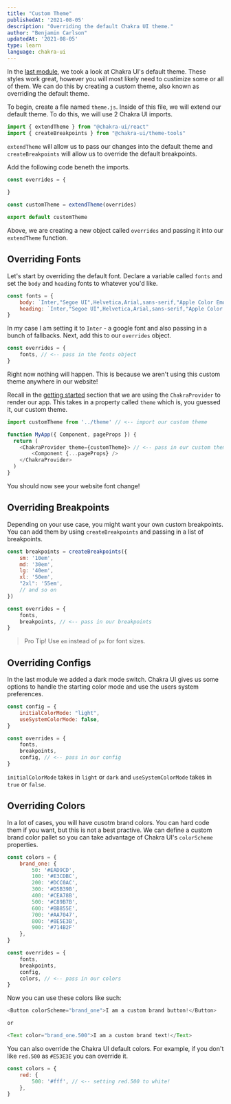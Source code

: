 ```yaml
---
title: "Custom Theme"
publishedAt: '2021-08-05'
description: "Overriding the default Chakra UI theme."
author: "Benjamin Carlson"
updatedAt: '2021-08-05'
type: learn
language: chakra-ui
---
```


In the [last module](/courses/chakra-ui/chakra-ui-default-theme), we took a look at Chakra UI's default theme. These styles work great, however you will most likely need to custimize some or all of them. We can do this by creating a custom theme, also known as overriding the default theme.

To begin, create a file named `theme.js`. Inside of this file, we will extend our default theme. To do this, we will use 2 Chakra UI imports.

```javascript:theme.js
import { extendTheme } from "@chakra-ui/react"
import { createBreakpoints } from "@chakra-ui/theme-tools"
```

`extendTheme` will allow us to pass our changes into the default theme and `createBreakpoints` will allow us to override the default breakpoints.

Add the following code beneth the imports.

```javascript:theme.js
const overrides = {
    
}

const customTheme = extendTheme(overrides)

export default customTheme
```

Above, we are creating a new object called `overrides` and passing it into our `extendTheme` function.

## Overriding Fonts

Let's start by overriding the default font. Declare a variable called `fonts` and set the `body` and `heading` fonts to whatever you'd like.

```javascript:theme.js
const fonts = {
    body: `Inter,"Segoe UI",Helvetica,Arial,sans-serif,"Apple Color Emoji","Segoe UI Emoji","Segoe UI Symbol"`,
    heading: `Inter,"Segoe UI",Helvetica,Arial,sans-serif,"Apple Color Emoji","Segoe UI Emoji","Segoe UI Symbol"`
}
```

In my case I am setting it to `Inter` - a google font and also passing in a bunch of fallbacks. Next, add this to our `overrides` object.

```javascript:theme.js
const overrides = {
    fonts, // <-- pass in the fonts object
}
```

Right now nothing will happen. This is because we aren't using this custom theme anywhere in our website! 

Recall in the [getting started](/courses/chakra-ui/getting-started-with-chakra-ui) section that we are using the `ChakraProvider` to render our app. This takes in a property called `theme` which is, you guessed it, our custom theme.

```javascript:_app.js
import customTheme from '../theme' // <-- import our custom theme

function MyApp({ Component, pageProps }) {
  return (
    <ChakraProvider theme={customTheme}> // <-- pass in our custom theme
        <Component {...pageProps} />
    </ChakraProvider>
  )
}
```

You should now see your website font change!

## Overriding Breakpoints

Depending on your use case, you might want your own custom breakpoints. You can add them by using `createBreakpoints` and passing in a list of breakpoints.

```javascript:theme.js
const breakpoints = createBreakpoints({
    sm: '10em',
    md: '30em',
    lg: '40em',
    xl: '50em',
    "2xl": '55em',
    // and so on
})

const overrides = {
    fonts,
    breakpoints, // <-- pass in our breakpoints
}
```

> Pro Tip! Use `em` instead of `px` for font sizes.

## Overriding Configs

In the last module we added a dark mode switch. Chakra UI gives us some options to handle the starting color mode and use the users system preferences.

```javascript:theme.js
const config = {
    initialColorMode: "light",
    useSystemColorMode: false,
}

const overrides = {
    fonts,
    breakpoints,
    config, // <-- pass in our config
}
```

`initialColorMode` takes in `light` or `dark` and `useSystemColorMode` takes in `true` or `false`.

## Overriding Colors

In a lot of cases, you will have cusotm brand colors. You can hard code them if you want, but this is not a best practive. We can define a custom brand color pallet so you can take advantage of Chakra UI's `colorScheme` properties.

```javascript:theme.js
const colors = {
    brand_one: {
        50: '#EAD9CD',
        100: '#E3CDBC',
        200: '#DCC0AC',
        300: '#D5B39B',
        400: '#CEA78B',
        500: '#C89B7B',
        600: '#BB855E',
        700: '#AA7047',
        800: '#8E5E3B',
        900: '#714B2F'
    },
}

const overrides = {
    fonts,
    breakpoints,
    config,
    colors, // <-- pass in our colors
}
```

Now you can use these colors like such:

```javascript
<Button colorScheme="brand_one">I am a custom brand button!</Button>

or

<Text color="brand_one.500">I am a custom brand text!</Text>
```

You can also override the Chakra UI default colors. For example, if you don't like `red.500` as `#E53E3E` you can override it.

```javascript:theme.js
const colors = {
    red: {
        500: '#fff', // <-- setting red.500 to white!
    },
}
```